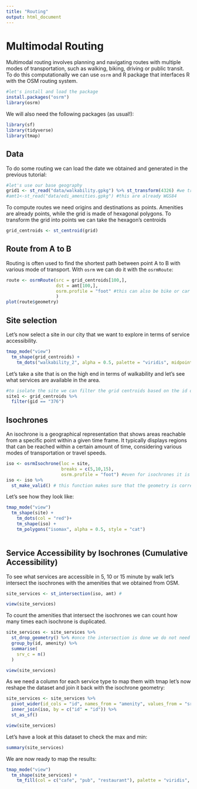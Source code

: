 ```yaml
---
title: "Routing"
output: html_document
---
```

# Multimodal Routing

Multimodal routing involves planning and navigating routes with multiple modes of transportation, such as walking, biking, driving or public transit. To do this computationally we can use `osrm` and R package that interfaces R with the OSM routing system.

```r
#let's install and load the package
install.packages("osrm")
library(osrm)
```
We will also need the following packages (as usual!):

```r
library(sf)
library(tidyverse)
library(tmap)
```

## Data 

To do some routing we can load the date we obtained and generated in the previous tutorial:
```r
#let's use our base geography
grid1 <- st_read("data/walkability.gpkg") %>% st_transform(4326) #we transform this to WGS84 which is the crs required for routing
#amt1<-st_read("data/edi_amenities.gpkg") #this are already WGS84
```

To compute routes we need origins and destinations as points. Amenities are already points, while the grid is made of hexagonal polygons. To transform the grid into points we can take the hexagon's centroids 

```r
grid_centroids <- st_centroid(grid)
```

## Route from A to B

Routing is often used to find the shortest path between point A to B with various mode of transport. With `osrm` we can do it with the `osrmRoute`: 

```r
route <- osrmRoute(src = grid_centroids[100,],
                   dst = amt[100,],
                   osrm.profile = "foot" #this can also be bike or car
                   )
plot(route$geometry)
```
## Site selection

Let's now select a site in our city that we want to explore in terms of service accessibility. 


```r
tmap_mode("view")
  tm_shape(grid_centroids) +
    tm_dots("walkability_2", alpha = 0.5, palette = "viridis", midpoint = 0)
```
Let's take a site that is on the high end in terms of walkability and let's see what services are available in the area.

```r
#to isolate the site we can filter the grid centroids based on the id of the site
site1 <- grid_centroids %>%
  filter(gid == "376")
```

## Isochrones

An isochrone is a geographical representation that shows areas reachable from a specific point within a given time frame. It typically displays regions that can be reached within a certain amount of time, considering various modes of transportation or travel speeds. 

```r
iso <- osrmIsochrone(loc = site, 
                     breaks = c(5,10,15),
                     osrm.profile = "foot") #even for isochrones it is possible to pick the mode of transport of choice
iso <- iso %>%
  st_make_valid() # this function makes sure that the geometry is correct as sometimes when the isochrones are drawn there are some overlappings which makes the geometry not valid 
```

Let's see how they look like:

```r
tmap_mode("view")
  tm_shape(site) +
    tm_dots(col = "red")+
    tm_shape(iso) +
    tm_polygons("isomax", alpha = 0.5, style = "cat") 
    
```

## Service Accessibility by Isochrones (Cumulative Accessibility)

To see what services are accessible in 5, 10 or 15 minute by walk let's intersect the isochrones with the amenities that we obtained from OSM.

```r

site_services <- st_intersection(iso, amt) #

view(site_services)
```

To count the amenities that intersect the isochrones we can count how many times each isochrone is duplicated.

```r

site_services <- site_services %>%
  st_drop_geometry() %>% #once the intersection is done we do not need the spatial variable which would slow down the aggregation
  group_by(id, amenity) %>%
  summarise(
    srv_c = n()
  )

view(site_services)

```

As we need a column for each service type to map them with tmap let's now reshape the dataset and join it back with the isochrone geometry:

```r
site_services <- site_services %>%
  pivot_wider(id_cols = "id", names_from = "amenity", values_from = "srv_c") %>%
  inner_join(iso, by = c("id" = "id")) %>%
  st_as_sf()

view(site_services)
```

Let's have a look at this dataset to check the max and min:
```r

summary(site_services)

```


We are now ready to map the results:

```r
tmap_mode("view")
  tm_shape(site_services) + 
    tm_fill(col = c("cafe", "pub", "restaurant"), palette = "viridis", breaks = c(1, 20, 40, 60, 80, 100)) #set the breaks to be able to compare the maps between each other taking into consideration the count max and min 
```

